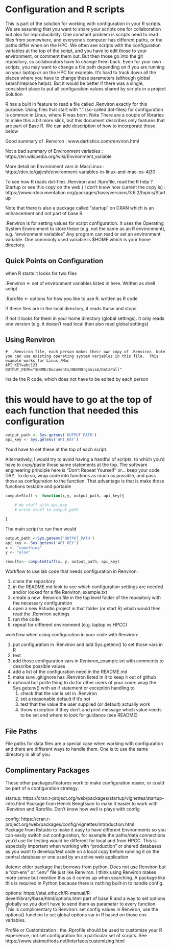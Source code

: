 # Configuration and R scripts

This is part of the solution for working with configuration in your R scripts.    We are assuming that you want to share your scripts one for collaboration but also for reproducibility.    One constant problem is scripts need to read files from somewhere, and everyone's computer has different paths, or the paths differ when on the HPC.    We often see scripts with the configuration variables at the top of the script,  and you have to edit those to your environment, or comment them out.  But then those go into the git repository, so collaborators have to change them back.    Even for your own scripts, you may want to change a file path depending on if you are running on your laptop or on the HPC for example.  It's hard to track down all the places where you have to change these parameters (although global search/replace helps).   But it would be better if there was a single, consistent place to put all configuration values shared by scripts in a project
Solution

R has a built in feature to read a file called .Renviron exactly for this purpose.   Using files that start with "." (so-called dot-files) for configuration is common in Linux, where R was born.  Note There are a couple of libraries to make this a bit more slick, but this document describes only features that are part of Base R.   We can add description of how to incorporate those below

Good summary of .Renviron : www.dartistics.com/renviron.html

Not a bad summary of Environment variables : https://en.wikipedia.org/wiki/Environment_variable

More detail on Environment vars in Mac/Linux : https://dev.to/gajesh/environment-variables-in-linux-and-mac-os-4j30

To see how R reads dot-files .Renviron and .Rprofile, read the R help ?Startup or see this copy on the web ( I don't know how current the copy is) : https://www.rdocumentation.org/packages/base/versions/3.6.2/topics/Startup

Note that there is also a package called "startup" on CRAN which is an enhancement and not part of base R. 

.Renviron is for setting values for script configuration.  It uses the Operating System Environment to store these (e.g. not the same as an R environment), e.g. "environment variables"    Any program can read or set an environment variable.   One commonly used variable is $HOME which is your home directory.   

## Quick Points on Configuration

when R starts it looks for two files 

.Renviron   <- set of environment variables listed in here.  Written as shell script

.Rprofile  <- options for how you like to use R.  written as R code

If these files are in the local directory, it reads those and stops. 

If not it looks for them in your home directory (global settings).     It only reads one version (e.g. it doesn't read local then also read global settings) 
 
## Using Renviron

```
#  .Renviron file, each person makes their own copy of .Renviron  Note you can use existing operating system variables in this file.  This example works for Linux /Mac 
API_KEY=abc123
OUTPUT_PATH="$HOME/Documents/NEONOrganism/DataPull"   
```


inside the R code, which does not have to be edited by each person

# this would have to go at the top of each function that needed this configuration

```r
output_path <- Sys.getenv('OUTPUT_PATH')
api_key <- Sys.getenv('API_KEY')
```

You'd have to set these at the top of each script. 

Alternatively, I would try to avoid having a handful of scripts, to which you'd have to copy/paste those same statements at the top.   The software engineering principle here is "Don't Repeat Yourself" or... keep your code DRY.    To do so, wrap code into functions as much as possible, and pass those as configuration to the function.  That advantage is that is make those functions testable and portable 

```r
computeStuff <- function(x,y, output_path, api_key){

    # do stuff with api_key
    # write stuff to output_path

}
```

The main script to run then would 

```r
output_path <-Sys.getenv('OUTPUT_PATH')
api_key <- Sys.getenv('API_KEY')
x <- "something"
y <- "else"

results<- computeStuff(x, y, output_path, api_key)
```


Workflow to use lab code that needs configuration  in Renviron:

1. clone the repository
2. in the README.md look to see which configuration settings are needed
   and/or looked for a file Renviron_example.txt
3. create a new .Renviron file in the top level folder of the repository with the necessary configuration
4. open a new Rstudio project in that folder (or start R) which would then read the .Renviron settings
5. run the code
6.  repeat for different environment (e.g. laptop vs HPCC)

workflow when using configuration in your code with Renviron:

1. put configuration in .Renviron and add Sys.getenv() to set those vars in R
2. test
3. add those configuration vars in Renivron_example.txt with comments to describe possible values
4. add a list of the configuration need in the README.md
5. make sure .gitignore has .Renviron listed in it to keep it out of github
6. optional but polite thing to do for other users of your code: wrap the Sys.getenv() with an if statement or exception handling to 
    1) check that the var is set in .Renviron
    2) set a reasonable default if it's not
    3) test that the value the user supplied (or default) actually work
    4) throw exception if they don't and print message which value needs to be set and where to look for guidance (see README)

## File Paths

File paths for data files are a special case when working with configuration and there are different ways to handle them.   One is to use the same directory in all of you


## Complimentary Packages

These other packages/features work to make configuration easier, or could be part of a configuration strategy. 

startup: https://cran.r-project.org/web/packages/startup/vignettes/startup-intro.html
Package from Henrik Bengtsson to make it easier to work with .Renviron and Rprofile.  Don't know how well is plays with config

config: https://cran.r-project.org/web/packages/config/vignettes/introduction.html  
Package from Rstudio to make it easy to have different Environments so you can easily switch out configuration, for example the paths/data connections you'd use for testing would be different for local and from HPCC.  This is especially important when working with "production" or shared databases as you want to develop/test code on a local copy before running it on the central database or one used by an active web application

dotenv: older package that borrows from python.  Does not use Renviron but a "dot-env" or ".env" file just like Renviron.   I think using Renviron makes more sense but mention this as it comes up when searching.  A package like this is required in Python because there is nothing built-in to handle config. 

options: https://stat.ethz.ch/R-manual/R-devel/library/base/html/options.html
part of base R and a way to set options globally so you don't have to send them as parameter to every function.  This is complimentary to Renviron:  set config values in Renviron, use the options() function to set  global options var in R based on those env variables. 

Profile or Customization :  the .Rprofile should be used to customize your R experience, not set configuration for a particular set of scripts.   See https://www.statmethods.net/interface/customizing.html
